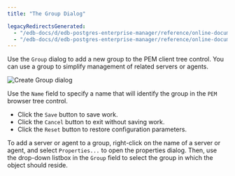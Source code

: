 ```yaml
---
title: "The Group Dialog"

legacyRedirectsGenerated:
  - "/edb-docs/d/edb-postgres-enterprise-manager/reference/online-documentation/8.0/group_dialog.html"
  - "/edb-docs/d/edb-postgres-enterprise-manager/reference/online-documentation/latest/group_dialog.html"
---
```


Use the `Group` dialog to add a new group to the PEM client tree control. You can use a group to simplify management of related servers or agents.

![Create Group dialog](../images/create_group.png)

Use the `Name` field to specify a name that will identify the group in the `PEM` browser tree control.

-   Click the `Save` button to save work.
-   Click the `Cancel` button to exit without saving work.
-   Click the `Reset` button to restore configuration parameters.

To add a server or agent to a group, right-click on the name of a server or agent, and select `Properties...` to open the properties dialog. Then, use the drop-down listbox in the `Group` field to select the group in which the object should reside.
